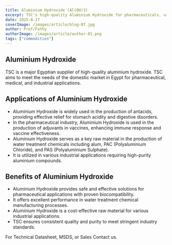 ```yaml
---
title: Aluminium Hydroxide (Al(OH)3)
excerpt: TSC's high-quality Aluminium Hydroxide for pharmaceuticals, vaccines, and water treatment applications
date: 2025-8-17
coverImage: /images/article/blog-07.jpg
author: Prof/Fathy
authorImage: /images/article/author-01.png
tags: ["commodities"]
---
```


## Aluminium Hydroxide

TSC is a major Egyptian supplier of high-quality aluminium hydroxide. TSC aims to meet the needs of the domestic market in Egypt for pharmaceutical, medical, and industrial applications.

## Applications of Aluminium Hydroxide

- Aluminium Hydroxide is widely used in the production of antacids, providing effective relief for stomach acidity and digestive disorders.
- In the pharmaceutical industry, Aluminium Hydroxide is used in the production of adjuvants in vaccines, enhancing immune response and vaccine effectiveness.
- Aluminium Hydroxide serves as a key raw material in the production of water treatment chemicals including alum, PAC (Polyaluminium Chloride), and PAS (Polyaluminium Sulphate).
- It is utilized in various industrial applications requiring high-purity aluminium compounds.

## Benefits of Aluminium Hydroxide

- Aluminium Hydroxide provides safe and effective solutions for pharmaceutical applications with proven biocompatibility.
- It offers excellent performance in water treatment chemical manufacturing processes.
- Aluminium Hydroxide is a cost-effective raw material for various industrial applications.
- TSC ensures consistent quality and purity to meet stringent industry standards.

For Technical Datasheet, MSDS, or Sales Contact us.
